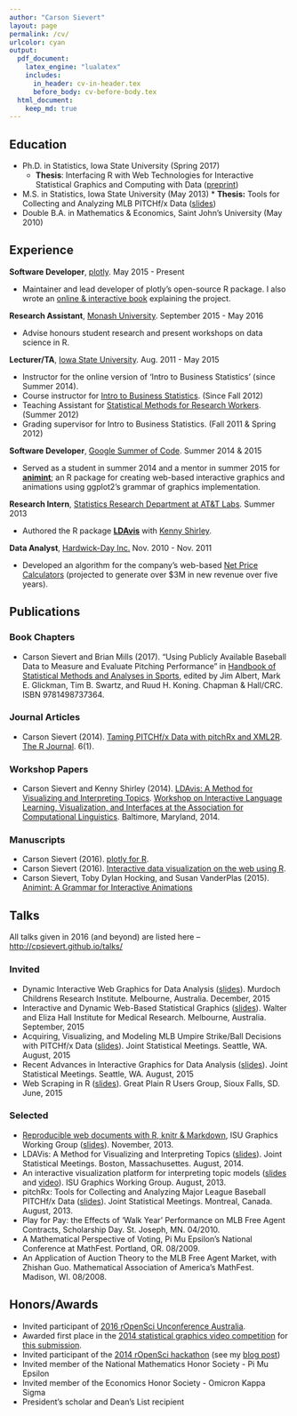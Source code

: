 ```yaml
---
author: "Carson Sievert"
layout: page
permalink: /cv/
urlcolor: cyan
output: 
  pdf_document: 
    latex_engine: "lualatex" 
    includes:
      in_header: cv-in-header.tex
      before_body: cv-before-body.tex
  html_document:
    keep_md: true
---
```


## Education

* Ph.D. in Statistics, Iowa State University \hfill (Spring 2017)
    * __Thesis__: Interfacing R with Web Technologies for Interactive Statistical Graphics and Computing with Data ([preprint](https://github.com/cpsievert/phd-thesis))
* M.S. in Statistics, Iowa State University \hfill (May 2013)
	  * __Thesis:__ Tools for Collecting and Analyzing MLB PITCHf/x Data ([slides](http://cpsievert.github.io/slides/pitchRx/CC/))
* Double B.A. in Mathematics & Economics, Saint John's University \hfill (May 2010)

## Experience
  
__Software Developer__, [plotly](https://plot.ly/). May 2015 - Present

* Maintainer and lead developer of plotly's open-source R package. I also wrote an [online & interactive book](https://cpsievert.github.io/plotly_book/) explaining the project.

__Research Assistant__, [Monash University](http://www.monash.edu/). September 2015 - May 2016

* Advise honours student research and present workshops on data science in R.
    
__Lecturer/TA__, [Iowa State University](http://www.stat.iastate.edu/). Aug. 2011 - May 2015

* Instructor for the online version of 'Intro to Business Statistics' (since Summer 2014).
* Course instructor for [Intro to Business Statistics](http://www.registrar.iastate.edu/catalog/2009-11/courses/stat.html#200). (Since Fall 2012)
* Teaching Assistant for [Statistical Methods for Research Workers](http://www.registrar.iastate.edu/catalog/2009-11/courses/stat.html#400). (Summer 2012)
* Grading supervisor for Intro to Business Statistics. (Fall 2011 & Spring 2012)
    
__Software Developer__, [Google Summer of Code](http://www.google-melange.com/gsoc/homepage/google/gsoc2014). Summer 2014 & 2015

* Served as a student in summer 2014 and a mentor in summer 2015 for  [__animint__](https://github.com/tdhock/animint); an R package for creating web-based interactive graphics and animations using ggplot2's grammar of graphics implementation.
  
__Research Intern__, [Statistics Research Department at AT&T Labs](http://stats.research.att.com/). Summer 2013

* Authored the R package [__LDAvis__](https://github.com/cpsievert/LDAvis) with [Kenny Shirley](http://www2.research.att.com/~kshirley/).
	
__Data Analyst__, [Hardwick-Day Inc.](http://hardwickday.com/) Nov. 2010 - Nov. 2011

* Developed an algorithm for the company's web-based [Net Price Calculators](http://hardwickday.com/capabilities/net-price-calculator) (projected to generate over $3M in new revenue over five years).

## Publications

### Book Chapters

* Carson Sievert and Brian Mills (2017). "Using Publicly Available Baseball Data to Measure and Evaluate Pitching Performance" in [Handbook of Statistical Methods and Analyses in Sports](https://www.crcpress.com/Handbook-of-Statistical-Methods-and-Analyses-in-Sports/Albert-Glickman-Swartz-Koning/p/book/9781498737364), edited by Jim Albert, Mark E. Glickman, Tim B. Swartz, and Ruud H. Koning. Chapman & Hall/CRC. ISBN 9781498737364.

### Journal Articles

* Carson Sievert (2014). [Taming PITCHf/x Data with pitchRx and XML2R](http://journal.r-project.org/archive/2014-1/sievert.pdf). [The R Journal](http://journal.r-project.org/). 6(1).

### Workshop Papers

* Carson Sievert and Kenny Shirley (2014). [LDAvis: A Method for Visualizing and Interpreting Topics](http://nlp.stanford.edu/events/illvi2014/papers/sievert-illvi2014.pdf). [Workshop on Interactive Language Learning, Visualization, and Interfaces at the Association for Computational Linguistics](http://nlp.stanford.edu/events/illvi2014/index.html). Baltimore, Maryland, 2014.

### Manuscripts

* Carson Sievert (2016). [plotly for R](https://cpsievert.github.io/plotly_book/).
* Carson Sievert (2016). [Interactive data visualization on the web using R](https://github.com/cpsievert/phd-thesis/blob/master/plotly.Rmd).
* Carson Sievert, Toby Dylan Hocking, and Susan VanderPlas (2015). [Animint: A Grammar for Interactive Animations](https://github.com/tdhock/animint-paper/blob/master/HOCKING-animint.pdf)

## Talks

All talks given in 2016 (and beyond) are listed here -- <http://cpsievert.github.io/talks/>

### Invited

* Dynamic Interactive Web Graphics for Data Analysis ([slides](http://cpsievert.github.io/slides/web-graphics/murdoch)). Murdoch Childrens Research Institute. Melbourne, Australia. December, 2015
* Interactive and Dynamic Web-Based Statistical Graphics ([slides](http://cpsievert.github.io/slides/web-graphics/wehi/#1)). Walter and Eliza Hall Institute for Medical Research. Melbourne, Australia. September, 2015
* Acquiring, Visualizing, and Modeling MLB Umpire Strike/Ball Decisions with PITCHf/x Data ([slides](http://cpsievert.github.io/slides/pitchRx/jsm15/)). Joint Statistical Meetings. Seattle, WA. August, 2015
* Recent Advances in Interactive Graphics for Data Analysis ([slides](http://cpsievert.github.io/slides/web-graphics/jsm15/)). Joint Statistical Meetings. Seattle, WA. August, 2015
* Web Scraping in R ([slides](http://cpsievert.github.io/slides/web-scraping/20150612/#1)). Great Plain R Users Group, Sioux Falls, SD. June, 2015

### Selected

* [Reproducible web documents with R, knitr & Markdown](http://www.stat.iastate.edu/seminars/seminar.html?id=968), ISU Graphics Working Group ([slides](http://cpsievert.github.io/slides/markdown/)). November, 2013.
* LDAVis: A Method for Visualizing and Interpreting Topics ([slides](http://cpsievert.github.io/slides/LDAvis/)). Joint Statistical Meetings.  Boston, Massachusettes. August, 2014.
* An interactive visualization platform for interpreting topic models ([slides](http://cpsievert.github.io/slides/LDA/0926/) and [video](https://www.dropbox.com/s/datl8sshpp859sh/LDAviz.mov)). ISU Graphics Working Group. August, 2013.
* pitchRx: Tools for Collecting and Analyzing Major League Baseball PITCHf/x Data ([slides](http://cpsievert.github.io/slides/pitchRx/jsm/)). Joint Statistical Meetings.  Montreal, Canada. August, 2013.
* Play for Pay: the Effects of 'Walk Year' Performance on MLB Free Agent Contracts, Scholarship Day. St. Joseph, MN. 04/2010.
* A Mathematical Perspective of Voting, Pi Mu Epsilon's National Conference at MathFest. Portland, OR. 08/2009.
* An Application of Auction Theory to the MLB Free Agent Market, with Zhishan Guo. Mathematical Association of America's MathFest. Madison, WI. 08/2008.

## Honors/Awards

* Invited participant of [2016 rOpenSci Unconference Australia](http://auunconf.ropensci.org/).
* Awarded first place in the [2014 statistical graphics video competition](http://web.archive.org/web/20140215133100/http://streaming.stat.iastate.edu/~dicook/video-competition/) for [this submission](http://web.archive.org/web/20160509234133/http://stat-graphics.org/movies/ldavis.html). 
* Invited participant of the [2014 rOpenSci hackathon](http://ropensci.github.io/hackathon/) (see my [blog post](https://ropensci.org/blog/2014/04/16/topic-modeling-in-R/))
* Invited member of the National Mathematics Honor Society - Pi Mu Epsilon
* Invited member of the Economics Honor Society - Omicron Kappa Sigma
* President's scholar and Dean's List recipient
